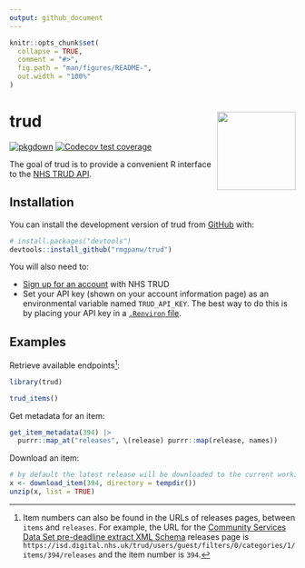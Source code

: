 ```yaml
---
output: github_document
---
```


<!-- README.md is generated from README.Rmd. Please edit that file -->

```r
knitr::opts_chunk$set(
  collapse = TRUE,
  comment = "#>",
  fig.path = "man/figures/README-",
  out.width = "100%"
)
```

# trud <a href="https://rmgpanw.github.io/trud/"><img src="man/figures/logo.png" align="right" height="138"/></a>

<!-- badges: start -->

[![pkgdown](https://github.com/rmgpanw/trud/actions/workflows/pkgdown.yaml/badge.svg)](https://github.com/rmgpanw/trud/actions/workflows/pkgdown.yaml) [![Codecov test coverage](https://codecov.io/gh/rmgpanw/trud/branch/main/graph/badge.svg)](https://app.codecov.io/gh/rmgpanw/trud?branch=main)

<!-- badges: end -->

The goal of trud is to provide a convenient R interface to the [NHS TRUD API](https://isd.digital.nhs.uk/trud/users/guest/filters/0/api).

## Installation

You can install the development version of trud from [GitHub](https://github.com/) with:

``` r
# install.packages("devtools")
devtools::install_github("rmgpanw/trud")
```

You will also need to:

-   [Sign up for an account](https://isd.digital.nhs.uk/trud/users/guest/filters/0/account/form) with NHS TRUD
-   Set your API key (shown on your account information page) as an environmental variable named `TRUD_API_KEY`. The best way to do this is by placing your API key in a [`.Renviron` file](https://rstats.wtf/r-startup.html#renviron).

## Examples

Retrieve available endpoints[^1]:

[^1]: Item numbers can also be found in the URLs of releases pages, between `items` and `releases`. For example, the URL for the [Community Services Data Set pre-deadline extract XML Schema](https://isd.digital.nhs.uk/trud/users/guest/filters/0/categories/1/items/394/releases) releases page is `https://isd.digital.nhs.uk/trud/users/guest/filters/0/categories/1/items/394/releases` and the item number is `394`.

```r
library(trud)

trud_items()
```

Get metadata for an item:

```r
get_item_metadata(394) |>
  purrr::map_at("releases", \(release) purrr::map(release, names))
```

Download an item:

```r
# by default the latest release will be downloaded to the current working directory
x <- download_item(394, directory = tempdir())
unzip(x, list = TRUE)
```
